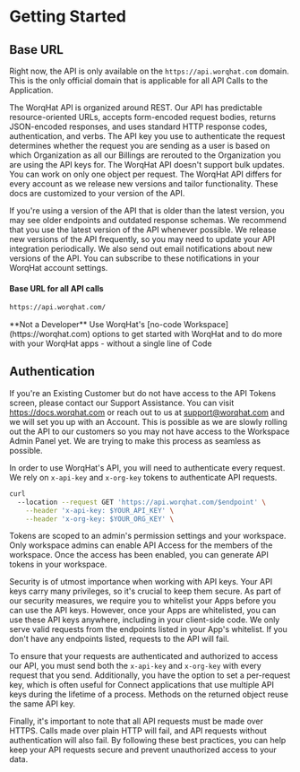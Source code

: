 
# Getting Started

## Base URL

Right now, the API is only available on the `https://api.worqhat.com` domain. This is the only
official domain that is applicable for all API Calls to the Application.

The WorqHat API is organized around REST. Our API has predictable resource-oriented URLs, accepts form-encoded request bodies, returns JSON-encoded responses, and uses standard HTTP response codes, authentication, and verbs. The API key you use to authenticate the request determines whether the request you are sending as a user is based on which Organization as all our Billings are rerouted to the Organization you are using the API keys for. The WorqHat API doesn't support bulk updates. You can work on only one object per request. The WorqHat API differs for every account as we release new versions and tailor functionality. These docs are customized to your version of the API.

If you're using a version of the API that is older than the latest version, you may see older endpoints and outdated response schemas. We recommend that you use the latest version of the API whenever possible. We release new versions of the API frequently, so you may need to update your API integration periodically. We also send out email notifications about new versions of the API. You can subscribe to these notifications in your WorqHat account settings.

#### Base URL for all API calls
````bash copy
https://api.worqhat.com/
````

<Callout type="info" emoji="ℹ️">
  **Not a Developer** Use WorqHat's [no-code Workspace](https://worqhat.com) options to get started
  with
  WorqHat and to do more with
  your WorqHat apps - without a single line of Code
</Callout>

## Authentication

If you're an Existing Customer but do not have access to the API Tokens screen, please contact
our Support Assistance. You can visit https://docs.worqhat.com or reach out to us at
support@worqhat.com and we will set you up with an Account. This is possible as we are slowly
rolling out the API to our customers so
you may not have access to the Workspace Admin Panel yet. We are trying to make this process as
seamless as possible.

In order to use WorqHat's API, you will need to authenticate every request. We rely on
``x-api-key`` and ``x-org-key`` tokens to authenticate API requests.

````bash showLineNumbers copy filename="get"
curl
  --location --request GET 'https://api.worqhat.com/$endpoint' \
    --header 'x-api-key: $YOUR_API_KEY' \
    --header 'x-org-key: $YOUR_ORG_KEY' \
````

Tokens are scoped to an admin's permission settings and your workspace. Only workspace admins
can enable API Access for the members of the workspace. Once the access has been enabled, you can
generate API tokens in your workspace.

Security is of utmost importance when working with API keys. Your API keys carry many privileges,
so it's crucial to keep them secure. As part of our security measures, we require you to
whitelist your Apps before you can use the API keys. However, once your Apps are whitelisted,
you can use these API keys anywhere, including in your client-side code. We only serve valid
requests from the endpoints listed in your App's whitelist. If you don't have any endpoints
listed, requests to the API will fail.

To ensure that your requests are authenticated and authorized to access our API, you must send both the ``x-api-key`` and ``x-org-key`` with every request that you send. Additionally, you have the option to set a per-request key, which is often useful for Connect applications that use multiple API keys during the lifetime of a process. Methods on the returned object reuse the same API key.

Finally, it's important to note that all API requests must be made over HTTPS. Calls made over plain HTTP will fail, and API requests without authentication will also fail. By following these best practices, you can help keep your API requests secure and prevent unauthorized access to your data.
